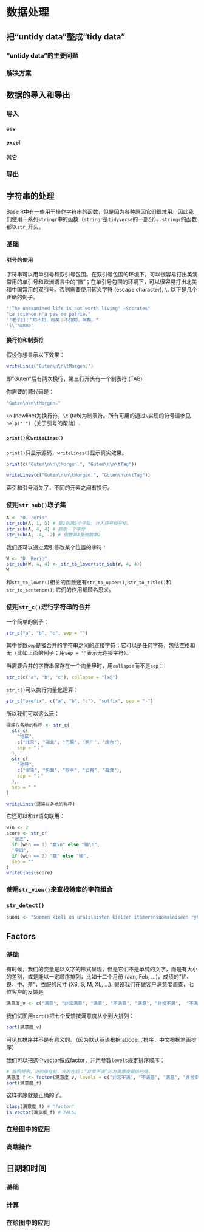 # 数据处理 {#wrangle}

## 把“untidy data”整成“tidy data” {#untidy-to-tidy}

### “untidy data”的主要问题

### 解决方案

## 数据的导入和导出 {#import-export}

### 导入 {#data-import}

#### csv

#### excel

#### 其它

### 导出

## 字符串的处理 {#strings}

Base R中有一些用于操作字符串的函数，但是因为各种原因它们很难用。因此我们使用一系列`stringr`中的函数（`stringr`是`tidyverse`的一部分）。`stringr`的函数都以`str_`开头。

### 基础

#### 引号的使用

字符串可以用单引号和双引号包围。在双引号包围的环境下，可以很容易打出英澳常用的单引号和欧洲语言中的“撇”；在单引号包围的环境下，可以很容易打出北美和中国常用的双引号。否则需要使用转义字符 (escape character), `\`. 以下是几个正确的例子。

```r
"'The unexamined life is not worth living' —Socrates"
"La science n'a pas de patrie."
'"老子曰：“知不知，尚矣；不知知，病矣。"'
'l\'homme'
```

#### 换行符和制表符

假设你想显示以下效果：

```r
writeLines("Guten\n\n\tMorgen.")
```

即"Guten"后有两次换行，第三行开头有一个制表符 (TAB)

你需要的源代码是：

```r
"Guten\n\n\tMorgen."
```

`\n` (newline)为换行符，`\t` (tab)为制表符。所有可用的通过`\`实现的符号请参见`help("'")`（关于引号的帮助）.

#### `print()`和`writeLines()`

`print()`只显示源码，`writeLines()`显示真实效果。

```r
print(c("Guten\n\n\tMorgen.", "Guten\n\n\tTag"))
```

```r
writeLines(c("Guten\n\n\tMorgen.", "Guten\n\n\tTag"))
```

索引和引号消失了，不同的元素之间有换行。

### 使用`str_sub()`取子集

```r
A <- "D. rerio"
str_sub(A, 1, 5) # 第1到第5个字母。计入符号和空格。
str_sub(A, 4, 4) # 抓取一个字母
str_sub(A, -4, -2) # 倒数第4至倒数第2
```

我们还可以通过索引修改某个位置的字符：

```r
W <- "D. Rerio"
str_sub(W, 4, 4) <- str_to_lower(str_sub(W, 4, 4))
W
```

和`str_to_lower()`相关的函数还有`str_to_upper()`, `str_to_title()`和`str_to_sentence()`. 它们的作用都顾名思义。

### 使用`str_c()`进行字符串的合并

一个简单的例子：

```r
str_c("a", "b", "c", sep = "")
```

其中参数`sep`是被合并的字符串之间的连接字符；它可以是任何字符，包括空格和无（比如上面的例子；用`sep = ""`表示无连接字符）。

当需要合并的字符串保存在一个向量里时，用`collapse`而不是`sep`：

```r
str_c(c("a", "b", "c"), collapse = "[x@")
```

`str_c()`可以执行向量化运算：

```r
str_c("prefix", c("a", "b", "c"), "suffix", sep = "-")
```

所以我们可以这么玩：

```r

混沌在各地的称呼 <- str_c(
  str_c(
    "地区",
    c("北京", "湖北", "巴蜀", "两广", "闽台"),
    sep = "："
  ),
  str_c(
    "称呼",
    c("混沌", "包面", "抄手", "云吞", "扁食"),
    sep = "："
  ),
  sep = " "
)

writeLines(混沌在各地的称呼)
```

它还可以和`if`语句联用：

```r
win <- 2
score <- str_c(
  "张三", 
  if (win == 1) "赢\n" else "输\n",
  "李四",
  if (win == 2) "赢" else "输",
  sep = ""
)
writeLines(score)
```

### 使用`str_view()`来查找特定的字符组合

### `str_detect()`

```r
suomi <- "Suomen kieli on uralilaisten kielten itämerensuomalaiseen ryhmään kuuluva kieli."
```

## Factors {#factors}

### 基础

有时候，我们的变量是以文字的形式呈现，但是它们不是单纯的文字，而是有大小的差别，或是能以一定顺序排列，比如十二个月份 (Jan, Feb, ...)，成绩的“优、良、中、差”，衣服的尺寸 (XS, S, M, XL, ...). 假设我们在做客户满意度调查，七位客户的反馈是

```r
满意度_v <- c("满意", "非常满意", "满意", "不满意", "满意", "非常不满",  "不满意")
```

我们试图用`sort()`把七个反馈按满意度从小到大排列：

```r
sort(满意度_v)
```

可见其排序并不是有意义的。（因为默认英语根据'abcde...'排序，中文根据笔画排序）

我们可以把这个vector做成factor，并用参数`levels`规定排序顺序：

```r
# 按照惯例，小的值在前，大的在后；“非常不满”应为满意度最低的值。
满意度_f <- factor(满意度_v, levels = c("非常不满", "不满意", "满意", "非常满意"))
sort(满意度_f)
```

这样排序就是正确的了。

```r
class(满意度_f) # "factor"
is.vector(满意度_f) # FALSE
```

### 在绘图中的应用

### 高端操作

## 日期和时间 {#dttm}

### 基础

### 计算

### 在绘图中的应用
